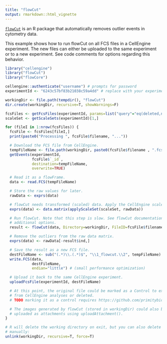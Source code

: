 ```yaml
---
title: "flowCut"
output: rmarkdown::html_vignette
---
```


[`flowCut`](https://rdrr.io/github/jmeskas/flowCut/man/flowCut.html) is an R
package that automatically removes outlier events in cytometry data.

This example shows how to run flowCut on all FCS files in a CellEngine
experiment. The new files can either be uploaded to the same experiment or to a
new experiment. See code comments for options regarding this behavior.

```R
library("cellengine")
library("flowCut")
library("flowCore")

cellengine::authenticate("username") # prompts for password
experimentId <- "6243c57bf83b21038c59a4dd" # replace with your experiment ID

workingDir <- file.path(tempdir(), "flowCut")
dir.create(workingDir, recursive=T, showWarnings=F)

fcsFiles <- getFcsFiles(experimentId, params=list("query"="eq(deleted,null)"))
scaleSet <- getScaleSets(experimentId)[1,]

for (fileI in 1:nrow(fcsFiles)) {
  fcsFile <- fcsFiles[fileI,]
  print(paste0("Processing ", fcsFile$filename, "..."))

  # Download the FCS file from CellEngine.
  tempFileName <- file.path(workingDir, paste0(fcsFile$filename , ".fcs"))
  getEvents(experimentId,
            fcsFile$`_id`,
            destination=tempFileName,
            overwrite=TRUE)

  # Read it as a flowFrame.
  data <- read.FCS(tempFileName)

  # Store the raw values for later.
  rawData <- exprs(data)

  # flowCut needs transformed (scaled) data. Apply the CellEngine scaleset.
  exprs(data) <- data.matrix(applyScaleSet(scaleSet, rawData))

  # Run flowCut. Note that this step is slow. See flowCut documentation for
  # additional options.
  result <- flowCut(data, Directory=workingDir, FileID=fcsFile$filename)

  # Remove the outliers from the raw data matrix.
  exprs(data) <- rawData[-result$ind,]

  # Save the result as a new FCS file.
  destFileName <- sub("(.*)\\.(.*)$", "\\1_flowcut.\\2", tempFileName)
  write.FCS(data,
            destFileName,
            endian="little") # (small performance optimization)

  # Upload it back to the same CellEngine experiment.
  uploadFcsFile(experimentId, destFileName)

  # At this point, the original file could be marked as a Control to exclude it
  # from CellEngine analyses or deleted.
  # TODO marking it as a control requires https://github.com/primitybio/cellengine-r-toolkit/issues/78

  # The images generated by flowCut (stored in workingDir) could also be
  # uploaded as attachments using uploadAttachment().
}

# R will delete the working directory on exit, but you can also delete it
# manually:
unlink(workingDir, recursive=T, force=T)
```
